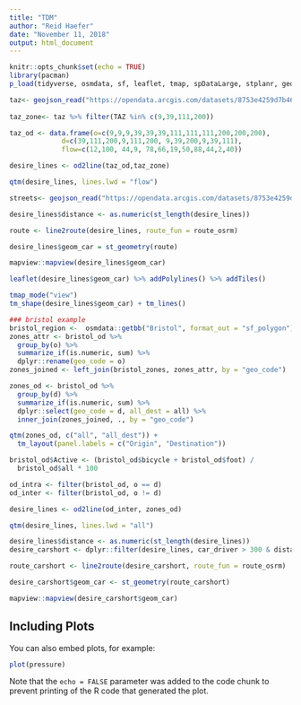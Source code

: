 ```yaml
---
title: "TDM"
author: "Reid Haefer"
date: "November 11, 2018"
output: html_document
---
```


```r
knitr::opts_chunk$set(echo = TRUE)
library(pacman)
p_load(tidyverse, osmdata, sf, leaflet, tmap, spDataLarge, stplanr, geojsonio, mapview)
```


```r

taz<- geojson_read("https://opendata.arcgis.com/datasets/8753e4259d7b464ead6a4b5be99f2346_6.geojson", what="sp") %>% st_as_sf() %>% select(TAZ)
  
taz_zone<- taz %>% filter(TAZ %in% c(9,39,111,200))

taz_od <- data.frame(o=c(9,9,9,39,39,39,111,111,111,200,200,200),
             d=c(39,111,200,9,111,200, 9,39,200,9,39,111),
             flow=c(12,100, 44,9, 78,66,19,50,88,44,2,40))

desire_lines <- od2line(taz_od,taz_zone)

qtm(desire_lines, lines.lwd = "flow")

streets<- geojson_read("https://opendata.arcgis.com/datasets/8753e4259d7b464ead6a4b5be99f2346_2.geojson", what="sp") %>% st_as_sf()

desire_lines$distance <- as.numeric(st_length(desire_lines))

route <- line2route(desire_lines, route_fun = route_osrm)

desire_lines$geom_car = st_geometry(route)

mapview::mapview(desire_lines$geom_car)

leaflet(desire_lines$geom_car) %>% addPolylines() %>% addTiles()

tmap_mode("view")
tm_shape(desire_lines$geom_car) + tm_lines()
```

```r

### bristol example
bristol_region <-  osmdata::getbb("Bristol", format_out = "sf_polygon")
zones_attr <- bristol_od %>% 
  group_by(o) %>% 
  summarize_if(is.numeric, sum) %>% 
  dplyr::rename(geo_code = o)
zones_joined <- left_join(bristol_zones, zones_attr, by = "geo_code")

zones_od <- bristol_od %>% 
  group_by(d) %>% 
  summarize_if(is.numeric, sum) %>% 
  dplyr::select(geo_code = d, all_dest = all) %>% 
  inner_join(zones_joined, ., by = "geo_code")

qtm(zones_od, c("all", "all_dest")) +
  tm_layout(panel.labels = c("Origin", "Destination"))

bristol_od$Active <- (bristol_od$bicycle + bristol_od$foot) /
  bristol_od$all * 100

od_intra <- filter(bristol_od, o == d)
od_inter <- filter(bristol_od, o != d)

desire_lines <- od2line(od_inter, zones_od)

qtm(desire_lines, lines.lwd = "all")

desire_lines$distance <- as.numeric(st_length(desire_lines))
desire_carshort <- dplyr::filter(desire_lines, car_driver > 300 & distance < 5000)

route_carshort <- line2route(desire_carshort, route_fun = route_osrm)

desire_carshort$geom_car <- st_geometry(route_carshort)

mapview::mapview(desire_carshort$geom_car)

```

## Including Plots

You can also embed plots, for example:

```r
plot(pressure)
```

Note that the `echo = FALSE` parameter was added to the code chunk to prevent printing of the R code that generated the plot.
